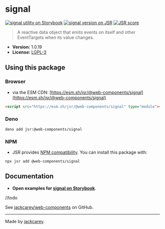 # signal

[![signal utility on Storybook](https://cdn.jsdelivr.net/gh/storybookjs/brand@main/badge/badge-storybook.svg)](https://jackcarey.co.uk/web-components/docs/?path=/docs/utilities-signal) [![signal version on JSR](https://jsr.io/badges/@web-components/signal)](https://jsr.io/@web-components/signal/versions) [![JSR score](https://jsr.io/badges/@web-components/signal/score)](https://jsr.io/@web-components/signal/score)

> A reactive data object that emits events on itself and other EventTargets when its value changes.

-   **Version:** 1.0.19
-   **License:** [LGPL-3](./LICENSE.md)

## Using this package

### Browser

-   via the ESM CDN: [https://esm.sh/jsr/@web-components/signal](https://esm.sh/jsr/@web-components/signal)

```html
<script src="https://esm.sh/jsr/@web-components/signal" type="module"></script>
```

### Deno

```
deno add jsr:@web-components/signal
```

### NPM

-   JSR provides [NPM compatibility](https://jsr.io/docs/npm-compatibility). You can install this package with:

```
npx jsr add @web-components/signal
```

## Documentation

-   **Open examples for [signal on Storybook](https://jackcarey.co.uk/web-components/docs/?path=/docs/utilities-signal)**.

//todo

See [jackcarey/web-components](https://github.com/jackcarey/web-components) on GitHub.


---

Made by [jackcarey](https://jackcarey.co.uk).
